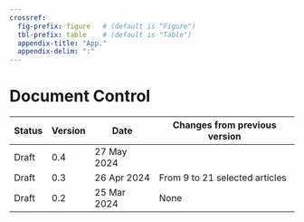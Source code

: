 ```yaml
---
crossref:
  fig-prefix: figure   # (default is "Figure")
  tbl-prefix: table    # (default is "Table")
  appendix-title: "App."
  appendix-delim: ":"
---
```


# Document Control {.unnumbered}

|Status | Version | Date       | Changes from previous version |
|-------|---------|------------|-------------------------------|
|Draft  | 0.4     | 27 May 2024|                               |
|Draft  | 0.3     | 26 Apr 2024| From 9 to 21 selected articles|
|Draft  | 0.2     | 25 Mar 2024| None                          |